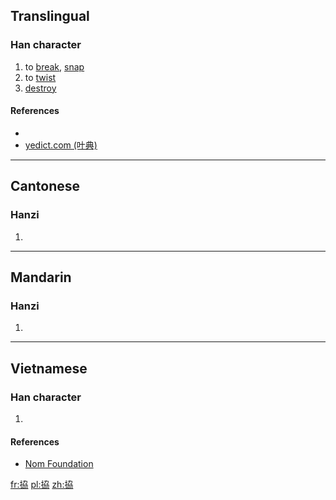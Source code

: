 ==Translingual==

===Han character===
{{Han char|rn=64|rad=手|as=06|sn=9|four=5402<sub>7</sub>|canj=手大尸尸 (QKSS)|ids=⿰[[扌]][[劦]]}}

# to [[break]], [[snap]]
# to [[twist]]
# [[destroy]]

====References====
* {{Han ref|kx=0428.190|dkj=12009|dj=0777.130|hdz=31877.010|uh=62F9|ud=25337|bh=CEDB|bd=52955}}
*[http://yedict.com/htm/62/62F9.htm yedict.com (叶典)]

----

==Cantonese==

===Hanzi===
{{yue-hanzi|jyut=[[hip3]]|y=hip3}}

# {{defn|lang=yue|sort=手06}}

----

==Mandarin==

===Hanzi===
{{cmn-hanzi|pin=[[xié]] ([[xie2]])|wg=hsieh<sup>2</sup>}}

# {{defn|lang=cmn|sort=手06}}

----

==Vietnamese==

===Han character===
{{vi-hantu|hiệp|rs=手06}}

# {{defn|lang=vi|sort=手06}}

====References====
*[http://nomfoundation.org/common/nom_details.php?codepoint=62f9 Nom Foundation]

[[fr:拹]]
[[pl:拹]]
[[zh:拹]]